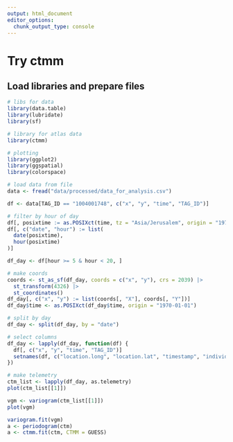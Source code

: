 ```yaml
---
output: html_document
editor_options: 
  chunk_output_type: console
---
```

# Try ctmm

## Load libraries and prepare files

```r
# libs for data
library(data.table)
library(lubridate)
library(sf)

# library for atlas data
library(ctmm)

# plotting
library(ggplot2)
library(ggspatial)
library(colorspace)
```

```r
# load data from file
data <- fread("data/processed/data_for_analysis.csv")
```


```r
df <- data[TAG_ID == "1004001748", c("x", "y", "time", "TAG_ID")]

# filter by hour of day
df[, posixtime := as.POSIXct(time, tz = "Asia/Jerusalem", origin = "1970-01-01")]
df[, c("date", "hour") := list(
  date(posixtime),
  hour(posixtime)
)]

df_day <- df[hour >= 5 & hour < 20, ]

# make coords
coords <- st_as_sf(df_day, coords = c("x", "y"), crs = 2039) |>
  st_transform(4326) |>
  st_coordinates()
df_day[, c("x", "y") := list(coords[, "X"], coords[, "Y"])]
df_day$time <- as.POSIXct(df_day$time, origin = "1970-01-01")

# split by day
df_day <- split(df_day, by = "date")

# select columns
df_day <- lapply(df_day, function(df) {
  df[, c("x", "y", "time", "TAG_ID")]
  setnames(df, c("location.long", "location.lat", "timestamp", "individual.local.identifier"))
})

# make telemetry
ctm_list <- lapply(df_day, as.telemetry)
plot(ctm_list[[1]])

vgm <- variogram(ctm_list[[1]])
plot(vgm)

variogram.fit(vgm)
a <- periodogram(ctm)
a <- ctmm.fit(ctm, CTMM = GUESS)
```

